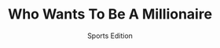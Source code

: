 ---
title: "Who Wants To Be A Millionaire"
subtitle: "Sports Edition"
creator: ""
categories: ["cds"]
featuredImage: "../src/assets/images/item/cds/DSC02977-3.png"
views: ["../src/assets/images/item/cds/DSC02977-3.png"]
nextItem: []
---